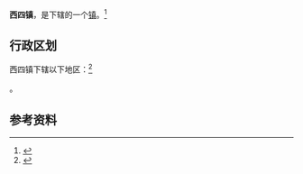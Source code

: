 {{中国乡级行政区
|景观照片文件名 = 
|景观照片描述 = 
|汉语拼音 = 
|其他语言 = 
|其他语言名称 = 
|旧称 = 
|地名出处 = 
|位置图文件名 = 
|位置图描述 = 
|自定义图片= 
|建置时间 = 
|政府驻地 = 
|毗邻 = 
|总面积 = 
|总人口 = 
|总人口年份 = 
|户籍人口 = 
|户籍人口年份 = 
|常住人口 = 
|常住人口年份 = 
|人口密度 = 
|GDP = 
|GDP年份 = 
|邮政编码 = 
|电话区号 = 412
|官方网站 = 
|网站名称 = 
|21/03/81/124/000}}

'''西四镇'''，是{{PRC admin/fullname|21/03/81/124/000|3}}下辖的一个[[行政建制镇|镇]]。<ref>{{PRC admin/ref sgc|{{PRC admin/parent|21/03/81/124/000}}}}</ref>

== 行政区划 ==

西四镇下辖以下地区：<ref>{{PRC admin/ref sgc|21/03/81/124/000}}</ref>

{{PRC admin/children|21/03/81/124/000}}。

== 参考资料 ==

{{reflist}}

{{行政区划小作品}}
{{PRC admin/navcat|21/03/81/124/000}}